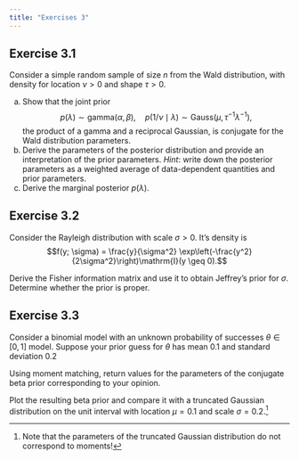 ```yaml
---
title: "Exercises 3"
---
```


## Exercise 3.1

Consider a simple random sample of size $n$ from the Wald distribution, with density
\begin{align*}
f(y; \nu, \lambda) = \left(\frac{\lambda}{2\pi y^{3}}\right)^{1/2} \exp\left\{ - \frac{\lambda (y-\nu)^2}{2\nu^2y}\right\}\mathrm{I}(y > 0)
\end{align*}
for location $\nu >0$ and shape $\tau>0$. 

a. Show that the joint prior
$$ p(\lambda) \sim \mathsf{gamma}(\alpha, \beta), \quad p(1/\nu \mid \lambda) \sim  \mathsf{Gauss}(\mu, \tau^{-1}\lambda^{-1}),$$ the product of a gamma and a reciprocal Gaussian, is conjugate for the Wald distribution parameters.
b. Derive the parameters of the posterior distribution and provide an interpretation of the prior parameters. *Hint*: write down the posterior parameters as a weighted average of data-dependent quantities and prior parameters.
c. Derive the marginal posterior $p(\lambda)$.


## Exercise 3.2

Consider the Rayleigh distribution with scale $\sigma>0$. It's density is
$$f(y; \sigma) = \frac{y}{\sigma^2} \exp\left(-\frac{y^2}{2\sigma^2}\right)\mathrm{I}(y \geq 0).$$

Derive the Fisher information matrix and use it to obtain Jeffrey's prior for $\sigma$. Determine whether the prior is proper.

<!-- Derivation of prior for the correlation $\rho$ in a bivariate normal, in
Jeffrey's theory of probability (1937)
-->

## Exercise 3.3

Consider a binomial model with an unknown probability of successes $\theta \in [0,1]$ model. Suppose your prior guess for $\theta$ has mean $0.1$ and standard deviation $0.2$

Using moment matching, return values for the parameters of the conjugate beta prior corresponding to your opinion.


Plot the resulting beta prior and compare it with a truncated Gaussian distribution on the unit interval with location $\mu=0.1$ and scale $\sigma=0.2$.^[Note that the parameters of the truncated Gaussian distribution do not correspond to moments!]

<!-- ## Exercise 3.4 -->

<!-- Reproduce the analysis of Example 3.5 (Should you phrase your headline as a question?) of the [course notes](https://lbelzile.github.io/MATH80601A/priors.html#exm-poisson-upworthy-question) using the `upworthy_question` data from the [`hecbayes` package](https://github.com/lbelzile/hecbayes). -->
